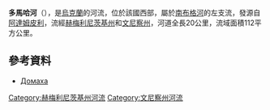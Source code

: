'''多馬哈河'''（{{lang-uk|Домаха}}），是[[烏克蘭|烏克蘭]]的河流，位於該國西部，屬於[[南布格河|南布格河]]的左支流，發源自[[阿達姆皮利|阿達姆皮利]]，流經[[赫梅利尼茨基州|赫梅利尼茨基州]]和[[文尼察州|文尼察州]]，河道全長20公里，流域面積112平方公里。

==參考資料==
*[https://web.archive.org/web/20160324180453/http://vodgosp.km.ua/water-resources.php Домаха]

{{DEFAULTSORT:Домаха (притока Південного Бугу)}}
[[Category:赫梅利尼茨基州河流|Category:赫梅利尼茨基州河流]]
[[Category:文尼察州河流|Category:文尼察州河流]]


{{Ukraine-river-stub}}